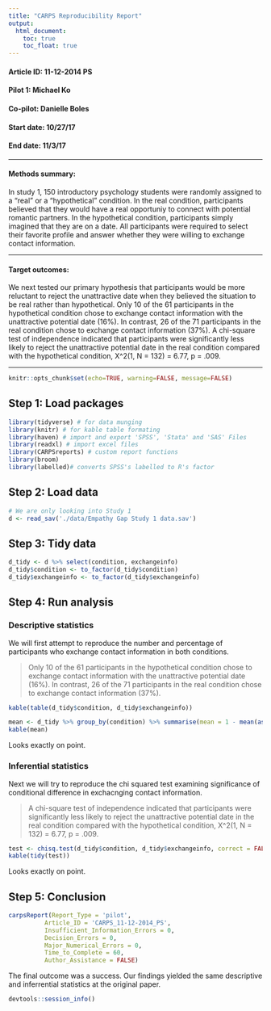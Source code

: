 ```yaml
---
title: "CARPS Reproducibility Report"
output:
  html_document:
    toc: true
    toc_float: true
---
```


#### Article ID: 11-12-2014 PS
#### Pilot 1: Michael Ko
#### Co-pilot: Danielle Boles
#### Start date: 10/27/17
#### End date: 11/3/17

-------

#### Methods summary: 
In study 1, 150 introductory psychology students were randomly assigned to a "real" or a "hypothetical" condition. In the real condition, participants believed that they would have a real opportuniy to connect with potential romantic partners. In the hypothetical condition, participants simply imagined that they are on a date. All participants were required to select their favorite profile and answer whether they were willing to exchange contact information. 

------

#### Target outcomes: 
We next tested our primary hypothesis that participants would be
more reluctant to reject the unattractive date when they
believed the situation to be real rather than hypothetical.
Only 10 of the 61 participants in the hypothetical condition
chose to exchange contact information with the
unattractive potential date (16%). In contrast, 26 of the
71 participants in the real condition chose to exchange
contact information (37%). A chi-square test of independence
indicated that participants were significantly less
likely to reject the unattractive potential date in the real
condition compared with the hypothetical condition,
X^2(1, N = 132) = 6.77, p = .009.

------

```r
knitr::opts_chunk$set(echo=TRUE, warning=FALSE, message=FALSE)
```

## Step 1: Load packages

```r
library(tidyverse) # for data munging
library(knitr) # for kable table formating
library(haven) # import and export 'SPSS', 'Stata' and 'SAS' Files
library(readxl) # import excel files
library(CARPSreports) # custom report functions
library(broom)
library(labelled)# converts SPSS's labelled to R's factor 
```

## Step 2: Load data

```r
# We are only looking into Study 1
d <- read_sav('./data/Empathy Gap Study 1 data.sav')
```

## Step 3: Tidy data

```r
d_tidy <- d %>% select(condition, exchangeinfo)
d_tidy$condition <- to_factor(d_tidy$condition)
d_tidy$exchangeinfo <- to_factor(d_tidy$exchangeinfo)
```

## Step 4: Run analysis

### Descriptive statistics

We will first attempt to reproduce the number and percentage of participants who 
exchange contact information in both conditions.

> Only 10 of the 61 participants in the hypothetical condition
chose to exchange contact information with the
unattractive potential date (16%). In contrast, 26 of the
71 participants in the real condition chose to exchange
contact information (37%).

```r
kable(table(d_tidy$condition, d_tidy$exchangeinfo))

mean <- d_tidy %>% group_by(condition) %>% summarise(mean = 1 - mean(as.numeric(exchangeinfo) - 1))
kable(mean)
```

Looks exactly on point.

### Inferential statistics

Next we will try to reproduce the chi squared test examining significance of 
conditional difference in exchacnging contact information.

> A chi-square test of independence
indicated that participants were significantly less
likely to reject the unattractive potential date in the real
condition compared with the hypothetical condition,
X^2(1, N = 132) = 6.77, p = .009.

```r
test <- chisq.test(d_tidy$condition, d_tidy$exchangeinfo, correct = FALSE)
kable(tidy(test))
```

Looks exactly on point.

## Step 5: Conclusion

```r
carpsReport(Report_Type = 'pilot',
          Article_ID = 'CARPS_11-12-2014_PS', 
          Insufficient_Information_Errors = 0,
          Decision_Errors = 0,
          Major_Numerical_Errors = 0,
          Time_to_Complete = 60, 
          Author_Assistance = FALSE)
```

The final outcome was a success. Our findings yielded the same descriptive and inferrential statistics at the original paper.

```r
devtools::session_info()
```
